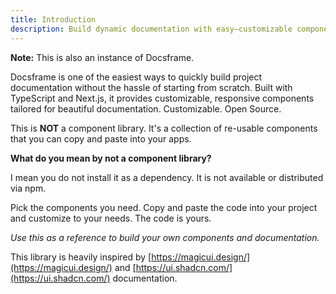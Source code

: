 ```yaml
---
title: Introduction
description: Build dynamic documentation with easy—customizable components and designs you can effortlessly integrate into your Next.js apps.
---
```


<Callout>

**Note:** This is also an instance of Docsframe.

</Callout>

Docsframe is one of the easiest ways to quickly build project documentation without the hassle of starting from scratch.
Built with TypeScript and Next.js, it provides customizable, responsive components tailored for beautiful documentation. Customizable. Open Source.

This is **NOT** a component library. It's a collection of re-usable components that you can copy and paste into your apps.

**What do you mean by not a component library?**

I mean you do not install it as a dependency. It is not available or distributed via npm.

Pick the components you need. Copy and paste the code into your project and customize to your needs. The code is yours.

_Use this as a reference to build your own components and documentation._

This library is heavily inspired by [https://magicui.design/](https://magicui.design/) and [https://ui.shadcn.com/](https://ui.shadcn.com/) documentation.
